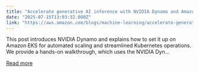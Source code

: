 ```yaml
---
title: "Accelerate generative AI inference with NVIDIA Dynamo and Amazon EKS"
date: "2025-07-15T13:03:32.000Z"
link: "https://aws.amazon.com/blogs/machine-learning/accelerate-generative-ai-inference-with-nvidia-dynamo-and-amazon-eks/"
---
```


This post introduces NVIDIA Dynamo and explains how to set it up on Amazon EKS for automated scaling and streamlined Kubernetes operations. We provide a hands-on walkthrough, which uses the NVIDIA Dyn...

[Read more](https://aws.amazon.com/blogs/machine-learning/accelerate-generative-ai-inference-with-nvidia-dynamo-and-amazon-eks/)
